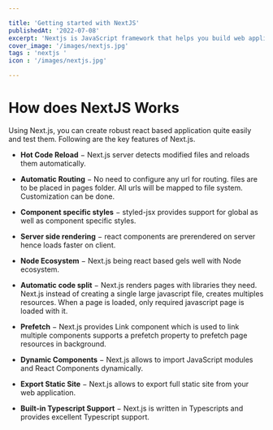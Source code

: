 ```yaml
---

title: 'Getting started with NextJS'
publishedAt: '2022-07-08'
excerpt: 'Nextjs is JavaScript framework that helps you build web applications using Reactjs. '
cover_image: '/images/nextjs.jpg'
tags : 'nextjs '
icon : '/images/nextjs.jpg'

---
```


# How does NextJS Works
Using Next.js, you can create robust react based application quite easily and test them. Following are the key features of Next.js.

- **Hot Code Reload** − Next.js server detects modified files and reloads them automatically.

- **Automatic Routing** − No need to configure any url for routing. files are to be placed in pages folder. All urls will be mapped to file system. Customization can be done.

- **Component specific styles** − styled-jsx provides support for global as well as component specific styles.

- **Server side rendering** − react components are prerendered on server hence loads faster on client.

- **Node Ecosystem** − Next.js being react based gels well with Node ecosystem.

- **Automatic code split** − Next.js renders pages with libraries they need. Next.js instead of creating a single large javascript file, creates multiples resources. When a page is loaded, only required javascript page is loaded with it.

- **Prefetch** − Next.js provides Link component which is used to link multiple components supports a prefetch property to prefetch page resources in background.

- **Dynamic Components** − Next.js allows to import JavaScript modules and React Components dynamically.

- **Export Static Site** − Next.js allows to export full static site from your web application.

- **Built-in Typescript Support** − Next.js is written in Typescripts and provides excellent Typescript support.
